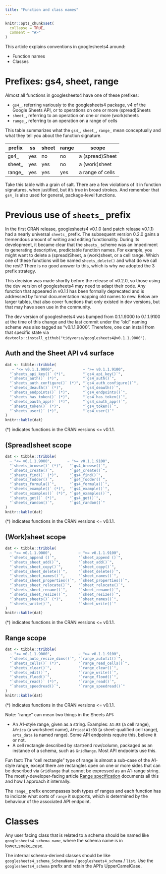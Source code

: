 ```yaml
---
title: "Function and class names"
---
```


```r
knitr::opts_chunk$set(
  collapse = TRUE,
  comment = "#>"
)
```

This article explains conventions in googlesheets4 around:

  * Function names
  * Classes

# Prefixes: gs4, sheet, range

Almost all functions in googlesheets4 have one of these prefixes:

  * `gs4_`, referring variously to the googlesheets4 package, v4 of the Google 
    Sheets API, or to operations on one or more (spread)Sheets
  * `sheet_`, referring to an operation on one or more (work)sheets
  * `range_`, referring to an operation on a range of cells

This table summarizes what the `gs4_`, `sheet_`, `range_` mean conceptually and what they tell you about the function signature.

| prefix | ss  | sheet | range | scope            |
|--------|-----|-------|-------|------------------|
| gs4_   | yes | no    | no    | a (spread)Sheet  |
| sheet_ | yes | yes   | no    | a (work)sheet    |
| range_ | yes | yes   | yes   | a range of cells |

Take this table with a grain of salt. There are a few violations of it in function signatures, when justified, but it's true in broad strokes. And remember that `gs4_` is also used for general, package-level functions.

# Previous use of `sheets_` prefix

In the first CRAN release, googlesheets4 v0.1.0 (and patch release v0.1.1) had a nearly universal `sheets_` prefix. The subsequent version 0.2.0 gains a tremendous amount of writing and editing functionality. During its development, it became clear that the `sheets_` scheme was an impediment to generating descriptive, predictable function names. For example, you might want to delete a (spread)Sheet, a (work)sheet, or a cell range. Which one of these functions will be named `sheets_delete()` and what do we call the rest? There is no good answer to this, which is why we adopted the 3 prefix strategy.

This decision was made shortly before the release of v0.2.0, so those using the dev version of googlesheets4 may need to adapt their code. Any function that appeared in v0.1.1 has been formally deprecated and is addressed by formal documentation mapping old names to new. Below are larger tables, that also cover functions that only existed in dev versions, but that may have seen use in the community.

The dev version of googlesheets4 was bumped from 0.1.1.9000 to 0.1.1.9100 at the time of this change and the last commit under the "old" naming scheme was also tagged as "v0.1.1.9000". Therefore, one can install from that specific state via `devtools::install_github("tidyverse/googlesheets4@v0.1.1.9000")`.

## Auth and the Sheet API v4 surface 

```r
dat <- tibble::tribble(
   ~ "<= v0.1.1.9000",             ~ ">= v0.1.1.9100",
  "`sheets_api_key()` (*)",        "`gs4_api_key()`",
  "`sheets_auth()` (*)",           "`gs4_auth()`",
  "`sheets_auth_configure()` (*)", "`gs4_auth_configure()`",
  "`sheets_deauth()` (*)",         "`gs4_deauth()`",
  "`sheets_endpoints()` (*)",      "`gs4_endpoints()`",
  "`sheets_has_token()` (*)",      "`gs4_has_token()`",
  "`sheets_oauth_app()` (*)",      "`gs4_oauth_app()`",
  "`sheets_token()` (*)",          "`gs4_token()`",
  "`sheets_user()` (*)",           "`gs4_user()`"
)
knitr::kable(dat)
```

(*) indicates functions in the CRAN versions <= v0.1.1.

## (Spread)sheet scope

```r
dat <- tibble::tribble(
  ~ "<= v0.1.1.9000",       ~ ">= v0.1.1.9100",
  "`sheets_browse()` (*)",   "`gs4_browse()`",
  "`sheets_create()`",       "`gs4_create()`",
  "`sheets_find()` (*)",     "`gs4_find()`",
  "`sheets_fodder()`",       "`gs4_fodder()`",
  "`sheets_formula()`",      "`gs4_formula()`",
  "`sheets_example()` (*)",  "`gs4_example()`",
  "`sheets_examples()` (*)", "`gs4_examples()`",
  "`sheets_get()` (*)",      "`gs4_get()`",
  "`sheets_random()`",       "`gs4_random()`"
)
knitr::kable(dat)
```

(*) indicates functions in the CRAN versions <= v0.1.1.

## (Work)sheet scope

```r
dat <- tibble::tribble(
  ~ "<= v0.1.1.9000",            ~ ">= v0.1.1.9100",
  "`sheets_append ()`",          "`sheet_append ()`",          
  "`sheets_sheet_add()`",        "`sheet_add()`",
  "`sheets_sheet_copy()`",       "`sheet_copy()`",
  "`sheets_sheet_delete()`",     "`sheet_delete()`",
  "`sheets_sheet_names()`",      "`sheet_names()`",
  "`sheets_sheet_properties()`", "`sheet_properties()`",
  "`sheets_sheet_relocate()`",   "`sheet_relocate()`",
  "`sheets_sheet_rename()`",     "`sheet_rename()`",
  "`sheets_sheet_resize()`",     "`sheet_resize()`",
  "`sheets_sheets()` (*)",       "`sheet_names()`",
  "`sheets_write()`",            "`sheet_write()`"
)
knitr::kable(dat)
```

(*) indicates functions in the CRAN versions <= v0.1.1.

## Range scope

```r
dat <- tibble::tribble(
  ~ "<= v0.1.1.9000",            ~ ">= v0.1.1.9100",
  "`sheets_auto_resize_dims()`", "`range_autofit()`",          
  "`sheets_cells()` (*)",        "`range_read_cells()`",
  "`sheets_clear()`",            "`range_clear()`",
  "`sheets_edit()`",             "`range_write()`",
  "`sheets_flood()`",            "`range_flood()`",
  "`sheets_read()` (*)",         "`range_read()`",
  "`sheets_speedread()`",        "`range_speedread()`"
)
knitr::kable(dat)
```

(*) indicates functions in the CRAN versions <= v0.1.1.

Note: "range" can mean two things in the Sheets API:

  * An A1-style range, given as a string. Examples: `A1:B3` (a cell range), `Africa` (a worksheet name), `Africa!A1:B3` (a sheet-qualified cell range), `arts_data` (a named range). Some API endpoints require this, believe it or not.
  * A cell rectangle described by start/end row/column, packaged as an instance of a schema, such as `GridRange`. Most API endpoints use this.

Fun fact: The "cell rectangle" type of range is almost a sub-case of the A1-style range, except there are rectangles open on one or more sides that can be described via `GridRange` that cannot be expressed as an A1-range string. The mostly-developer-facing article [Range specification](https://googlesheets4.tidyverse.org/articles/articles/range-specification.html) documents all this and how I approach it internally.

The `range_` prefix encompasses both types of ranges and each function has to indicate what sorts of `range` it supports, which is determined by the behaviour of the associated API endpoint.

# Classes

Any user facing class that is related to a schema should be named like `googlesheets4_schema_name`, where the schema name is in lower_snake_case.

The internal schema-derived classes should be like `googlesheets4_schema_SchemaName` / `googlesheets4_schema` / `list`. Use the `googlesheets4_schema` prefix and retain the API's UpperCamelCase.
